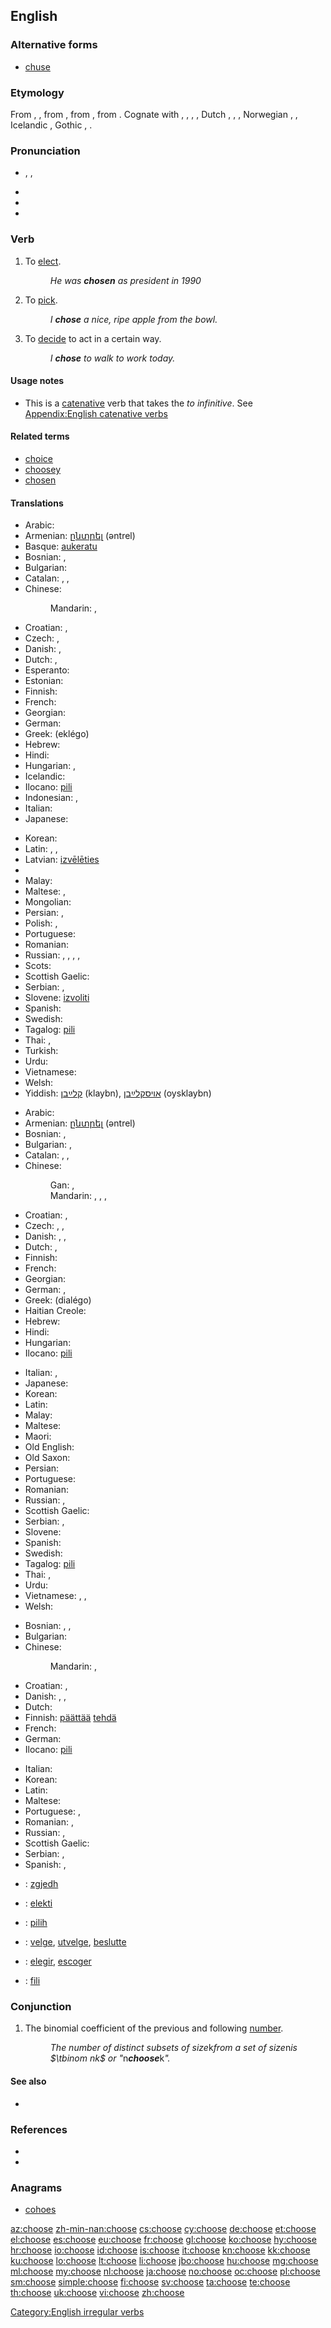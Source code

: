 ==English==
{{wikipedia|Choice}}

===Alternative forms===
* [[chuse]]

===Etymology===
From {{etyl|enm}} {{term|chosen|lang=enm}}, {{term|chesen|lang=enm}}, from {{etyl|ang}} {{term|ceosan|ċēosan|to choose, seek out, select, elect, decide, test, accept, settle for, approve|lang=ang}}, from {{proto|Germanic|keusanan|to taste, choose|lang=en}}, from {{proto|Indo-European|ǵews-|to taste, choose, enjoy|lang=en}}. Cognate with {{etyl|sco|-}} {{term|chose|lang=sco}}, {{term|chese||to choose|lang=sco}}, {{etyl|frr|-}} {{term|kese||to choose|lang=frr}}, {{etyl|fy|-}} {{term|kieze||to choose|lang=fy}}, Dutch {{term|kiezen||to choose|lang=nl}}, {{etyl|de|-}} {{term|kiesen||to choose|lang=de}}, {{etyl|da|-}} {{term|kyse||to choose|lang=da}}, Norwegian {{term|kjose||to choose|lang=no}}, {{etyl|sv|-}} {{term|tjusa||to charm, allure|lang=sv}}, Icelandic {{term|kjósa||to choose, vote, elect|lang=is}}, Gothic {{term|𐌺𐌹𐌿𐍃𐌰𐌽||tr=kiusan|to test|lang=got}}, {{etyl|la|-}} {{term|gusto|gustō|taste, sample|pos=verb|lang=la}}.

===Pronunciation===
* {{enPR|cho͞oz}}, {{IPA|/tʃuːz/}}, {{X-SAMPA|/tSu:z/}}
* {{audio|en-us-choose.ogg|Audio (US)}}
* {{rhymes|uːz}}
* {{homophones|chews}}

===Verb===
{{en-verb|chooses|choosing|chose|chosen}}

# To [[elect]].
#: ''He was '''chosen''' as president in 1990''
# To [[pick]].
#: ''I '''chose''' a nice, ripe apple from the bowl.''
# To [[decide]] to act in a certain way.
#: ''I '''chose''' to walk to work today.''

====Usage notes====
* This is a [[catenative]] verb that takes the ''to infinitive''. See [[Appendix:English catenative verbs]]

====Related terms====
* [[choice]]
* [[choosey]]
* [[chosen]]

====Translations====
{{trans-top|to elect}}
* Arabic: {{t-|ar|اختار|tr=ikhtaara}}
* Armenian: [[ընտրել]] (əntrel)
* Basque: [[aukeratu]]
* Bosnian: {{t-|bs|izabrati}}, {{t-|bs|odabrati}}
* Bulgarian: {{t+|bg|избирам}}
* Catalan: {{t|ca|escollir}}, {{t|ca|triar}}, {{t|ca|elegir}}
* Chinese:
*: Mandarin: {{t-|cmn|選舉|sc=Hani}}, {{t-|cmn|选举|tr=xuǎnjǔ|sc=Hani}}
* Croatian: {{t-|hr|izabrati}}, {{t-|hr|odabrati}}
* Czech: {{t-|cs|volit}}, {{t-|cs|zvolit}}
* Danish: {{t|da|vælge}}, {{t|da|kåre}}
* Dutch: {{t+|nl|kiezen}}, {{t+|nl|verkiezen}}
* Esperanto: {{t-|eo|elekti|xs=Esperanto}}
* Estonian: {{t|et|valima}}
* Finnish: {{t+|fi|valita}}
* French: {{t+|fr|élire}}
* Georgian: {{t-|ka|ამორჩევა|tr=amorčeva|sc=Geor|xs=Georgian}}
* German: {{t+|de|wählen}}
* Greek: {{t+|el|εκλέγω}} (eklégo)
* Hebrew: {{t-|he|בחר|tr=bakhár}}
* Hindi: {{t|hi|चुनना|tr=cunnā|xs=Hindi}}
* Hungarian: {{t-|hu|megválaszt}}, {{t|hu|választ}}
* Icelandic: {{t+|is|velja}}
* Ilocano: [[pili]]
* Indonesian: {{t+|id|memilih|xs=Indonesian}}, {{t+|id|pilih|xs=Indonesian}}
* Italian: {{t+|it|eleggere}}
* Japanese: {{t-|ja|選ぶ|tr=えらぶ, erabu}}
{{trans-mid}}
* Korean: {{t+|ko|고르다|tr=goreuda|sc=Hang}}
* Latin: {{t-|la|eligo|alt=ēligo}}, {{t-|la|diligo|alt=dīligo}}, {{t|la|lego}}
* Latvian: [[izvēlēties]]
* {{trreq|lt}}
* Malay: {{t|ms|pilih}}
* Maltese: {{t+|mt|ħatar|xs=Maltese}}, {{t+|mt|talla'|xs=Maltese}}
* Mongolian: {{t|mn|сонгох|tr=songoh|sc=Cyrl|xs=Mongolian}}
* Persian: {{t|fa|برگزیدن|xs=Persian}}, {{t|fa|انتخاب کردن|sc=fa-Arab}}
* Polish: {{t+|pl|wybierać}}, {{t+|pl|wybrać}}
* Portuguese: {{t+|pt|escolher}}
* Romanian: {{t+|ro|alege}}
* Russian: {{t+|ru|выбирать|tr=vybirát’}} {{impf}}, {{t+|ru|выбрать|tr=výbrat’}} {{pf.}},  {{t+|ru|избирать|tr=izbirát’}} {{impf}}, {{t+|ru|избрать|tr=izbrát’}} {{pf.}}, {{t|ru|взять|tr=vzjat’}}
* Scots: {{t|sco|wale}}
* Scottish Gaelic: {{t-|gd|tagh|xs=Scottish Gaelic}}
* Serbian: {{t-|sr|izabrati}}, {{t-|sr|odabrati}}
* Slovene: [[izvoliti]]
* Spanish: {{t+|es|elegir}}
* Swedish: {{t+|sv|välja}}
* Tagalog: [[pili]]
* Thai: {{t|th|เลือก|tr=lêuak}}, {{t|th|คัดเลือก|tr=kát lêuak}}
* Turkish: {{t+|tr|seçmek}}
* Urdu: {{t|ur|چننا|tr=cunnā|xs=Urdu}}
* Vietnamese: {{t|vi|chọn|xs=Vietnamese}}
* Welsh: {{t|cy|ethol}}
* Yiddish: [[קלײַבן]] (klaybn), [[אויסקלײַבן]] (oysklaybn)
{{trans-bottom}}

{{trans-top|to pick}}
* Arabic: {{t-|ar|اختار|tr=ikhtaara}}
* Armenian: [[ընտրել]] (əntrel)
* Bosnian: {{t-|bs|izabrati}}, {{t-|bs|odabrati}}
* Bulgarian: {{t|bg|подбирам}}, {{t|bg|предпочитам}}
* Catalan: {{t|ca|triar}}, {{t|ca|escollir}}, {{t|ca|elegir}}
* Chinese:
*: Gan: {{tø|gan|簡|sc=Hani}}, {{tø|gan|简|tr=gan3|sc=Hani}}
*: Mandarin: {{t-|cmn|選擇|sc=Hani}}, {{t-|cmn|选择|tr=xuǎnzé|sc=Hani}}, {{t|cmn|挑選|sc=Hani}},  {{t|cmn|挑选|tr=tiāoxuǎn|sc=Hani}}
* Croatian: {{t-|hr|izabrati}}, {{t-|hr|odabrati}}
* Czech: {{t|cs|volit}}, {{t|cs|zvolit}}, {{t|cs|vybrat}}
* Danish: {{t|da|udvælge}}, {{t|da|vælge}}, {{t|da|foretrække}}
* Dutch: {{t+|nl|kiezen}}, {{t+|nl|uitkiezen}}
* Finnish: {{t+|fi|valita}}
* French: {{t+|fr|choisir}}
* Georgian: {{t-|ka|ამორჩევა|tr=amorčeva|sc=Geor|xs=Georgian}}
* German: {{t+|de|auswählen}}, {{t+|de|wählen}}
* Greek: {{t+|el|διαλέγω}} (dialégo)
* Haitian Creole: {{tø|ht|chwazi}}
* Hebrew: {{t-|he|בחר|tr=bakhár}}
* Hindi: {{t|hi|चुनना|tr=cunnā|xs=Hindi}}
* Hungarian: {{t+|hu|kiválaszt}}
* Ilocano: [[pili]]
{{trans-mid}}
* Italian: {{t+|it|scegliere}}, {{t+|it|selezionare}}
* Japanese: {{t-|ja|選ぶ|tr=えらぶ, erabu}}
* Korean: {{t+|ko|고르다|tr=goreuda|sc=Hang}}
* Latin: {{t|la|lego}}
* Malay: {{t|ms|pilih}}
* Maltese: {{t-|mt|għażel|xs=Maltese}}
* Maori: {{t-|mi|whiri|xs=Maori}}
* Old English: {{t|ang|ceosan}}
* Old Saxon: {{tø|osx|kiosan}}
* Persian: {{t+|fa|گزیدن|tr=gazidan|xs=Persian}}
* Portuguese: {{t+|pt|escolher}}
* Romanian: {{t+|ro|alege}}
* Russian: {{t+|ru|выбирать|tr=vybirát’}} {{impf}}, {{t+|ru|выбрать|tr=výbrat’}} {{pf.}}
* Scottish Gaelic: {{t-|gd|tagh|xs=Scottish Gaelic}}
* Serbian: {{t-|sr|izabrati}}, {{t-|sr|odabrati}}
* Slovene: {{t+|sl|izbrati}}
* Spanish: {{t+|es|escoger}}
* Swedish: {{t+|sv|välja}}
* Tagalog: [[pili]]
* Thai: {{t|th|เลือก|tr=lêuak}}, {{t|th|คัดเลือก|tr=kát lêuak}}
* Urdu: {{t|ur|چننا|tr=cunnā|xs=Urdu}}
* Vietnamese: {{t|vi|chọn|xs=Vietnamese}}, {{t|vi|lựa chọn|xs=Vietnamese}}, {{t|vi|kén chọn|xs=Vietnamese}}
* Welsh: {{t|cy|dewis}}
{{trans-bottom}}

{{trans-top|to decide to act in a certain way}}
* Bosnian: {{t-|bs|odlučiti}}, {{t-|bs|odabrati}},
* Bulgarian: {{t+|bg|решавам}}
* Chinese:
*: Mandarin: {{t-|cmn|決定|sc=Hani}}, {{t-|cmn|决定|tr=juédìng|sc=Hani}}
* Croatian: {{t-|hr|odlučiti}}, {{t-|hr|odabrati}}
* Danish: {{t|da|foretrække}}, {{t|da|have lyst}}, {{t|da|finde for godt}}
* Dutch: {{t+|nl|kiezen}}
* Finnish: [[päättää]] [[tehdä]]
* French: {{t+|fr|décider}}
* German: {{t+|de|entscheiden}}
* Ilocano: [[pili]]
{{trans-mid}}
* Italian: {{t|it|decidere}}
* Korean: {{t|ko|선택하다|sc=Kore}}
* Latin: {{t|la|lego}}
* Maltese: {{t+|mt|iddeċieda|xs=Maltese}}
* Portuguese: {{t+|pt|escolher}}, {{t+|pt|escolher|m}}
* Romanian: {{t-|ro|vrea}}, {{t+|ro|prefera}}
* Russian: {{t|ru|решать|tr=rešát'}} {{impf}}, {{t+|ru|решить|tr=rešít'}} {{pf.}}
* Scottish Gaelic: {{t-|gd|tagh|xs=Scottish Gaelic}}
* Serbian: {{t-|sr|odlučiti}}, {{t-|sr|odabrati}}
* Spanish: {{t+|es|escoger}}, {{t+|es|elegir}}
{{trans-bottom}}

{{checktrans-top}}
* {{ttbc|sq}}: [[zgjedh]]
* {{ttbc|eo}}: [[elekti]]
* {{ttbc|id}}: [[pilih]]
{{trans-mid}}
* {{ttbc|no}}: [[velge]], [[utvelge]], [[beslutte]]
* {{ttbc|es}}: [[elegir]], [[escoger]]
* {{ttbc|to}}: [[fili]]
{{trans-bottom}}

===Conjunction===
{{head|en|conjunction}}

# {{mathematics}} The binomial coefficient of the previous and following [[number]].
#: ''The number of distinct subsets of size ''k'' from a set of size ''n'' is <math>\tbinom nk</math> or "''n'' '''choose''' ''k''".''

====See also====
* {{pedia|Binomial coefficient}}

===References===
* {{R:Century 1911}}
* {{R:Webster 1913}}

===Anagrams===
* [[cohoes#English|cohoes]]

[[Category:English irregular verbs]]

[[az:choose]]
[[zh-min-nan:choose]]
[[cs:choose]]
[[cy:choose]]
[[de:choose]]
[[et:choose]]
[[el:choose]]
[[es:choose]]
[[eu:choose]]
[[fr:choose]]
[[gl:choose]]
[[ko:choose]]
[[hy:choose]]
[[hr:choose]]
[[io:choose]]
[[id:choose]]
[[is:choose]]
[[it:choose]]
[[kn:choose]]
[[kk:choose]]
[[ku:choose]]
[[lo:choose]]
[[lt:choose]]
[[li:choose]]
[[jbo:choose]]
[[hu:choose]]
[[mg:choose]]
[[ml:choose]]
[[my:choose]]
[[nl:choose]]
[[ja:choose]]
[[no:choose]]
[[oc:choose]]
[[pl:choose]]
[[sm:choose]]
[[simple:choose]]
[[fi:choose]]
[[sv:choose]]
[[ta:choose]]
[[te:choose]]
[[th:choose]]
[[uk:choose]]
[[vi:choose]]
[[zh:choose]]